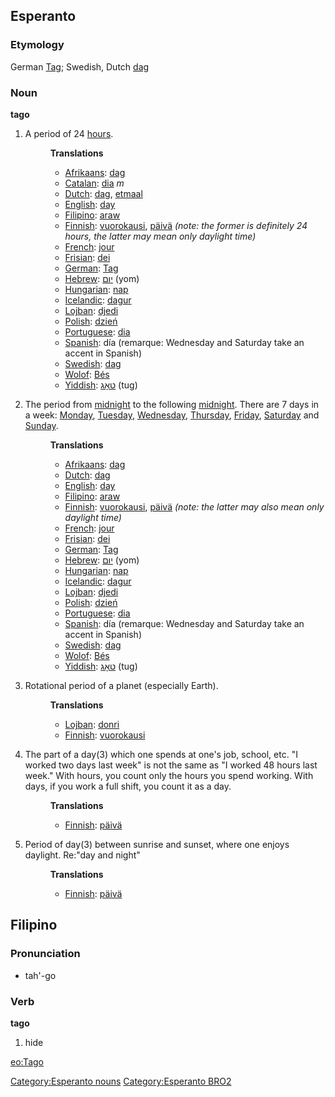 ==Esperanto==
===Etymology===
German [[Tag]]; Swedish, Dutch [[dag]]

===Noun===
'''tago'''
#A period of 24 [[hour]]s.
#:'''Translations'''
#:*[[Afrikaans]]: [[dag]]
#:*[[Catalan]]: [[dia]] ''m''
#:*[[Dutch]]: [[dag]], [[etmaal]]
#:*[[English]]: [[day]]
#:*[[Filipino]]: [[araw]]
#:*[[Finnish]]: [[vuorokausi]], [[päivä]] ''(note: the former is definitely 24 hours, the latter may mean only daylight time)''
#:*[[French]]: [[jour]]
#:*[[Frisian]]: [[dei]]
#:*[[German]]: [[Tag]]
#:*[[Hebrew]]: [[יום]] (yom)
#:*[[Hungarian]]: [[nap]]
#:*[[Icelandic]]: [[dagur]]
#:*[[Lojban]]: [[djedi]]
#:*[[Polish]]: [[dzień]]
#:*[[Portuguese]]: [[dia]]
#:*[[Spanish]]: día (remarque: Wednesday and Saturday take an accent in Spanish)
#:*[[Swedish]]: [[dag]]
#:*[[Wolof]]: [[Bés]]
#:*[[Yiddish]]: [[טאָג]] (tug)
#The period from [[midnight]] to the following [[midnight]]. There are 7 days in a week: [[Monday]], [[Tuesday]], [[Wednesday]], [[Thursday]], [[Friday]], [[Saturday]] and [[Sunday]].
#:'''Translations'''
#:*[[Afrikaans]]: [[dag]]
#:*[[Dutch]]: [[dag]]
#:*[[English]]: [[day]]
#:*[[Filipino]]: [[araw]]
#:*[[Finnish]]: [[vuorokausi]], [[päivä]] ''(note: the latter may also mean only daylight time)''
#:*[[French]]: [[jour]]
#:*[[Frisian]]: [[dei]]
#:*[[German]]: [[Tag]]
#:*[[Hebrew]]: [[יום]] (yom)
#:*[[Hungarian]]: [[nap]]
#:*[[Icelandic]]: [[dagur]]
#:*[[Lojban]]: [[djedi]]
#:*[[Polish]]: [[dzień]]
#:*[[Portuguese]]: [[dia]]
#:*[[Spanish]]: día (remarque: Wednesday and Saturday take an accent in Spanish)
#:*[[Swedish]]: [[dag]]
#:*[[Wolof]]: [[Bés]]
#:*[[Yiddish]]: [[טאָג]] (tug)
#Rotational period of a planet (especially Earth).
#:'''Translations'''
#:*[[Lojban]]: [[donri]]
#:*[[Finnish]]: [[vuorokausi]]
#The part of a day(3) which one spends at one's job, school, etc. "I worked two days last week" is not the same as "I worked 48 hours last week." With hours, you count only the hours you spend working. With days, if you work a full shift, you count it as a day.
#:'''Translations'''
#:*[[Finnish]]: [[päivä]]
#Period of day(3) between sunrise and sunset, where one enjoys daylight. Re:"day and night"
#:'''Translations'''
#:*[[Finnish]]: [[päivä]]

[[Category:Esperanto nouns]]
[[Category:Esperanto BRO2]]

==Filipino==
===Pronunciation===
*tah'-go

===Verb===
'''tago'''
#hide

[[eo:Tago]]